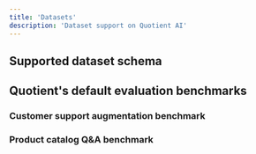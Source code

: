 ```yaml
---
title: 'Datasets'
description: 'Dataset support on Quotient AI'
---
```


## Supported dataset schema

## Quotient's default evaluation benchmarks

### Customer support augmentation benchmark

### Product catalog Q&A benchmark